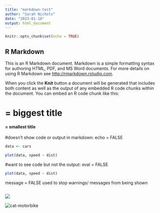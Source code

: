 ```yaml
---
title: "markdown-test"
author: "Sarah Nichols"
date: "2023-01-18"
output: html_document
---
```



```r
knitr::opts_chunk$set(echo = TRUE)
```

## R Markdown

This is an R Markdown document. Markdown is a simple formatting syntax for authoring HTML, PDF, and MS Word documents. For more details on using R Markdown see <http://rmarkdown.rstudio.com>.

When you click the **Knit** button a document will be generated that includes both content as well as the output of any embedded R code chunks within the document. You can embed an R code chunk like this:

# = biggest title
#### = smallest title

#doesn't show code or output in markdown: echo = FALSE

```r
data <- cars
```

```r
plot(data, speed ~ dist)
```


#want to see code but not the output: eval = FALSE

```r
plot(data, speed ~ dist)
```

message = FALSE used to stop warnings/ messages from being shown
```r

```
![](https://media.giphy.com/media/xUOxf7XfmpxuSode1O/giphy.gif)

![cat-motorbike](cat-motorbike.gif) [](cat-motorbike.gif)